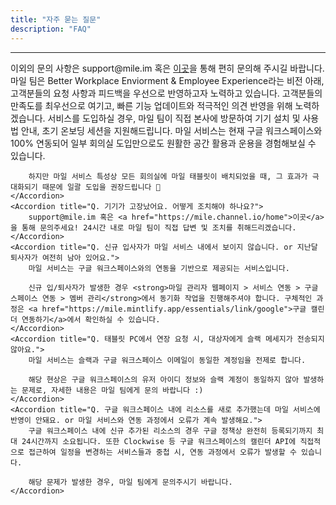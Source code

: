 ```yaml
---
title: "자주 묻는 질문"
description: "FAQ"
---
```


---

<Note>
    이외의 문의 사항은 support@mile.im 혹은 <a href="https://mile.channel.io/home">이곳</a>을 통해 편히 문의해 주시길 바랍니다.
</Note>

<AccordionGroup>
    <Accordion title="Q. 추가 기능 요청, 커스터마이징 등의 요구사항도 반영해주실 수 있나요?">
        마일 팀은 Better Workplace Enviorment & Employee Experience라는 비전 아래, 고객분들의 요청 사항과 피드백을 우선으로 반영하고자 노력하고 있습니다. 고객분들의 만족도를 최우선으로 여기고, 빠른 기능 업데이트와 적극적인 의견 반영을 위해 노력하겠습니다.
    </Accordion>
    <Accordion title="Q. 도입 이후의 온보딩은 어떻게 진행되나요?">
        서비스를 도입하실 경우, 마일 팀이 직접 본사에 방문하여 기기 설치 및 사용법 안내, 초기 온보딩 세션을 지원해드립니다.
    </Accordion>
    <Accordion title="Q. 일부 회의실에만 테스트 도입이 가능할까요?">
        마일 서비스는 현재 구글 워크스페이스와 100% 연동되어 일부 회의실 도입만으로도 원활한 공간 활용과 운용을 경험해보실 수 있습니다.

        하지만 마일 서비스 특성상 모든 회의실에 마일 태블릿이 배치되었을 때, 그 효과가 극대화되기 때문에 일괄 도입을 권장드립니다 🙂
    </Accordion>
    <Accordion title="Q. 기기가 고장났어요. 어떻게 조치해야 하나요?">
        support@mile.im 혹은 <a href="https://mile.channel.io/home">이곳</a>을 통해 문의주세요! 24시간 내로 마일 팀이 직접 답변 및 조치를 취해드리겠습니다.
    </Accordion>
    <Accordion title="Q. 신규 입사자가 마일 서비스 내에서 보이지 않습니다. or 지난달 퇴사자가 여전히 남아 있어요.">
        마일 서비스는 구글 워크스페이스와의 연동을 기반으로 제공되는 서비스입니다.

        신규 입/퇴사자가 발생한 경우 <strong>마일 관리자 웹페이지 > 서비스 연동 > 구글 스페이스 연동 > 멤버 관리</strong>에서 동기화 작업을 진행해주셔야 합니다. 구체적인 과정은 <a href="https://mile.mintlify.app/essentials/link/google">구글 캘린더 연동하기</a>에서 확인하실 수 있습니다.
    </Accordion>
    <Accordion title="Q. 태블릿 PC에서 연장 요청 시, 대상자에게 슬랙 메세지가 전송되지 않아요.">
        마일 서비스는 슬랙과 구글 워크스페이스 이메일이 동일한 계정임을 전제로 합니다.

        해당 현상은 구글 워크스페이스의 유저 아이디 정보와 슬랙 계정이 동일하지 않아 발생하는 문제로, 자세한 내용은 마일 팀에게 문의 바랍니다 :)
    </Accordion>
    <Accordion title="Q. 구글 워크스페이스 내에 리소스를 새로 추가했는데 마일 서비스에 반영이 안돼요. or 마일 서비스와 연동 과정에서 오류가 계속 발생해요.">
        구글 워크스페이스 내에 신규 추가된 리소스의 경우 구글 정책상 완전히 등록되기까지 최대 24시간까지 소요됩니다. 또한 Clockwise 등 구글 워크스페이스의 캘린더 API에 직접적으로 접근하여 일정을 변경하는 서비스들과 중첩 시, 연동 과정에서 오류가 발생할 수 있습니다.

        해당 문제가 발생한 경우, 마일 팀에게 문의주시기 바랍니다.
    </Accordion>

</AccordionGroup>
